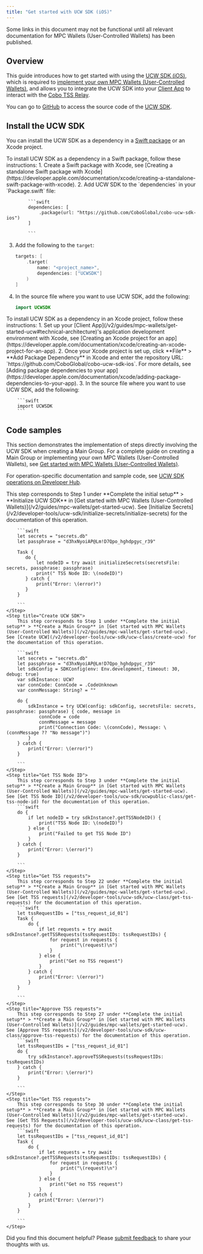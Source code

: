 ```yaml
---
title: "Get started with UCW SDK (iOS)"
---
```


<Tip>Some links in this document may not be functional until all relevant documentation for MPC Wallets (User-Controlled Wallets) has been published.</Tip>

## Overview

This guide introduces how to get started with using the [UCW SDK (iOS)](/v2/developer-tools/ucw-sdk/initialize-secrets/initialize-secrets), which is required to [implement your own MPC Wallets (User-Controlled Wallets)](/v2/guides/mpc-wallets/get-started-ucw), and allows you to integrate the UCW SDK into your [Client App](/v2/guides/mpc-wallets/get-started-ucw#technical-architecture) to interact with the [Cobo TSS Relay](/v2/guides/mpc-wallets/get-started-ucw#technical-architecture).

You can go to [GitHub](https://github.com/CoboGlobal/cobo-ucw-sdk-ios) to access the source code of the [UCW SDK](/v2/developer-tools/ucw-sdk/initialize-secrets/initialize-secrets).


## Install the UCW SDK

You can install the UCW SDK as a dependency in a [Swift package](https://developer.apple.com/documentation/xcode/swift-packages) or an Xcode project.

<Tabs>
  <Tab title="Swift package">
      To install UCW SDK as a dependency in a Swift package, follow these instructions:
      1. Create a Swift package with Xcode, see [Creating a standalone Swift package with Xcode](https://developer.apple.com/documentation/xcode/creating-a-standalone-swift-package-with-xcode).
      2. Add UCW SDK to the `dependencies` in your `Package.swift` file:

            ```swift
            dependencies: [
                .package(url: "https://github.com/CoboGlobal/cobo-ucw-sdk-ios")
            ]

            ```

3. Add the following to the `target`:
    ```swift
    targets: [
        .target(
            name: "<project_name>",
            dependencies: ["UCWSDK"]
        )
    ]

    ```

4. In the source file where you want to use UCW SDK, add the following:

    ```swift
    import UCWSDK
    ```

  </Tab>
  <Tab title="Xcode project">
    To install UCW SDK as a dependency in an Xcode project, follow these instructions:
    1. Set up your [Client App](/v2/guides/mpc-wallets/get-started-ucw#technical-architecture)'s application development environment with Xcode, see [Creating an Xcode project for an app](https://developer.apple.com/documentation/xcode/creating-an-xcode-project-for-an-app).
    2. Once your Xcode project is set up, click **File** > **Add Package Dependency** in Xcode and enter the repository URL: `https://github.com/CoboGlobal/cobo-ucw-sdk-ios`. For more details, see [Adding package dependencies to your app](https://developer.apple.com/documentation/xcode/adding-package-dependencies-to-your-app).
    3. In the source file where you want to use UCW SDK, add the following:

        ```swift
        import UCWSDK
        ```
  </Tab>
</Tabs>

## Code samples

This section demonstrates the implementation of steps directly involving the UCW SDK when creating a Main Group. For a complete guide on creating a Main Group or implementing your own MPC Wallets (User-Controlled Wallets), see [Get started with MPC Wallets (User-Controlled Wallets)](/v2/guides/mpc-wallets/get-started-ucw).

For operation-specific documentation and sample code, see [UCW SDK operations on Developer Hub](/v2/developer-tools/ucw-sdk/initialize-secrets/initialize-secrets).

<Steps>
    <Step title="Initialize Secrets">
        This step corresponds to Step 1 under **Complete the initial setup** > **Initialize UCW SDK** in [Get started with MPC Wallets (User-Controlled Wallets)](/v2/guides/mpc-wallets/get-started-ucw). See [Initialize Secrets](/v2/developer-tools/ucw-sdk/initialize-secrets/initialize-secrets) for the documentation of this operation.

        ```swift
        let secrets = "secrets.db"
        let passphrase = "d3hxNyoiAP@Lm!D7Qpo_hghdpgyc_r39"

        Task {
           do {
               let nodeID = try await initializeSecrets(secretsFile: secrets, passphrase: passphrase)
               print(" TSS Node ID: \(nodeID)")
           } catch {
               print("Error: \(error)")
           }
        }

        ```
    </Step>
    <Step title="Create UCW SDK">
        This step corresponds to Step 1 under **Complete the initial setup** > **Create a Main Group** in [Get started with MPC Wallets (User-Controlled Wallets)](/v2/guides/mpc-wallets/get-started-ucw). See [Create UCW](/v2/developer-tools/ucw-sdk/ucw-class/create-ucw) for the documentation of this operation.

        ```swift
        let secrets = "secrets.db"
        let passphrase = "d3hxNyoiAP@Lm!D7Qpo_hghdpgyc_r39"
        let sdkConfig = SDKConfig(env: Env.development, timeout: 30, debug: true)
        var sdkInstance: UCW?
        var connCode: ConnCode = .CodeUnknown
        var connMessage: String? = ""

        do {
            sdkInstance = try UCW(config: sdkConfig, secretsFile: secrets, passphrase: passphrase) { code, message in
                connCode = code
                connMessage = message
                print("Connection Code: \(connCode), Message: \(connMessage ?? "No message")")
            }
        } catch {
            print("Error: \(error)")
        }

        ```
    </Step>
    <Step title="Get TSS Node ID">
        This step corresponds to Step 3 under **Complete the initial setup** > **Create a Main Group** in [Get started with MPC Wallets (User-Controlled Wallets)](/v2/guides/mpc-wallets/get-started-ucw). See [Get TSS Node ID](/v2/developer-tools/ucw-sdk/ucwpublic-class/get-tss-node-id) for the documentation of this operation.
        ```swift
        do {
            if let nodeID = try sdkInstance?.getTSSNodeID() {
                print("TSS Node ID: \(nodeID)")
            } else {
                print("Failed to get TSS Node ID")
            }
        } catch {
            print("Error: \(error)")
        }

        ```
    </Step>
    <Step title="Get TSS requests">
        This step corresponds to Step 22 under **Complete the initial setup** > **Create a Main Group** in [Get started with MPC Wallets (User-Controlled Wallets)](/v2/guides/mpc-wallets/get-started-ucw). See [Get TSS requests](/v2/developer-tools/ucw-sdk/ucw-class/get-tss-requests) for the documentation of this operation.
        ```swift
        let tssRequestIDs = ["tss_request_id_01"]
        Task {
            do {
                if let requests = try await sdkInstance?.getTSSRequests(tssRequestIDs: tssRequestIDs) {
                    for request in requests {
                        print("\(request)\n")
                    }
                } else {
                    print("Get no TSS request")
                }
            } catch {
                print("Error: \(error)")
            }
        }

        ```
    </Step>
    <Step title="Approve TSS requests">
        This step corresponds to Step 27 under **Complete the initial setup** > **Create a Main Group** in [Get started with MPC Wallets (User-Controlled Wallets)](/v2/guides/mpc-wallets/get-started-ucw). See [Approve TSS requests](/v2/developer-tools/ucw-sdk/ucw-class/approve-tss-requests) for the documentation of this operation.
        ```swift
        let tssRequestIDs = ["tss_request_id_01"]
        do {
            try sdkInstance?.approveTSSRequests(tssRequestIDs: tssRequestIDs)
        } catch {
            print("Error: \(error)")
        }

        ```
    </Step>
    <Step title="Get TSS requests">
        This step corresponds to Step 30 under **Complete the initial setup** > **Create a Main Group** in [Get started with MPC Wallets (User-Controlled Wallets)](/v2/guides/mpc-wallets/get-started-ucw). See [Get TSS Requests](/v2/developer-tools/ucw-sdk/ucw-class/get-tss-requests) for the documentation of this operation.
        ```swift
        let tssRequestIDs = ["tss_request_id_01"]
        Task {
            do {
                if let requests = try await sdkInstance?.getTSSRequests(tssRequestIDs: tssRequestIDs) {
                    for request in requests {
                        print("\(request)\n")
                    }
                } else {
                    print("Get no TSS request")
                }
            } catch {
                print("Error: \(error)")
            }
        }

        ```
    </Step>
</Steps>

<Tip>Did you find this document helpful? Please [submit feedback](https://forms.zohopublic.com/cobo/form/DocumentFeedbackForm/formperma/QvLOhxJv1_JMsJ-1dleZ8Itb_7rzN-LtgvsDdxosoVI) to share your thoughts with us.</Tip>